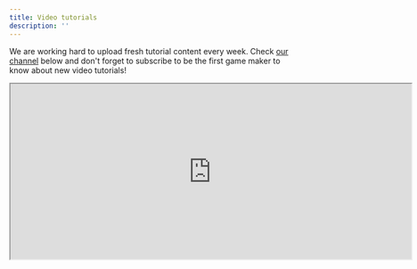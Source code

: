 ```yaml
---
title: Video tutorials
description: ''
---
```


We are working hard to upload fresh tutorial content every week.
Check [our channel](https://www.youtube.com/@soba_xyz/videos) below and don't forget to subscribe to be the first game maker to know about new video tutorials!

<iframe
  width="720"
  height="315"
  src="https://www.youtube.com/embed/V2E5xpNKoz4"
  title="Soba YouTube channel"
  frameborder="30"
  allow="accelerometer; autoplay; clipboard-write; encrypted-media; gyroscope; picture-in-picture"
  allowFullScreen
></iframe>
